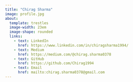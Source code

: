 ```yaml
---
title: "Chirag Sharma"
image: profile.jpg
about: 
  template: trestles
  image-width: 23em
  image-shape: rounded
  links: 
    - text: LinkedIn
      href: https://www.linkedin.com/in/chiragsharma1994/
    - text: Medium
      href: https://medium.com/@chirag.sharma0378
    - text: GitHub
      href: https://github.com/Chirag1994
    - text: Email
      href: mailto:chirag.sharma0378@gmail.com
---
```

